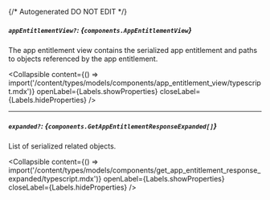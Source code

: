 {/* Autogenerated DO NOT EDIT  */}

##### `appEntitlementView?`: *{`components.AppEntitlementView`}*
The app entitlement view contains the serialized app entitlement and paths to objects referenced by the app entitlement.

<Collapsible content={() => import('/content/types/models/components/app_entitlement_view/typescript.mdx')} openLabel={Labels.showProperties} closeLabel={Labels.hideProperties} />


---
##### `expanded?`: *{`components.GetAppEntitlementResponseExpanded[]`}*
List of serialized related objects.

<Collapsible content={() => import('/content/types/models/components/get_app_entitlement_response_expanded/typescript.mdx')} openLabel={Labels.showProperties} closeLabel={Labels.hideProperties} />



